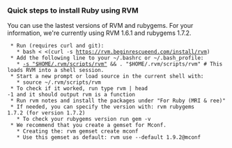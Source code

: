 === Quick steps to install Ruby using RVM ===

You can use the lastest versions of RVM and rubygems. For your information, we're currently using RVM 1.6.1 and rubygems 1.7.2.

  * Run (requires <tt>curl</tt> and <tt>git</tt>):
    * <tt>bash < <(curl -s https://rvm.beginrescueend.com/install/rvm)</tt>
  * Add the following line to your ~/.bashrc or ~/.bash_profile:
    * <tt>[[ -s "$HOME/.rvm/scripts/rvm" ]] && . "$HOME/.rvm/scripts/rvm" # This loads RVM into a shell session.</tt>
  * Start a new prompt or load source in the current shell with:
    * <tt>source ~/.rvm/scripts/rvm</tt>
  * To check if it worked, run <tt>type rvm | head -1</tt> and it should output <tt>rvm is a function</tt>
  * Run <tt>rvm notes</tt> and install the packages under "For Ruby (MRI & ree)"
  * If needed, you can specify the version with: <tt>rvm rubygems 1.7.2</tt> (for version 1.7.2)
    * To check your rubygems version run <tt>gem -v</tt>
  * We recommend that you create a gemset for Mconf.
    * Creating the: <tt>rvm gemset create mconf</tt>
    * Use this gemset as default: <tt>rvm use --default 1.9.2@mconf</tt>